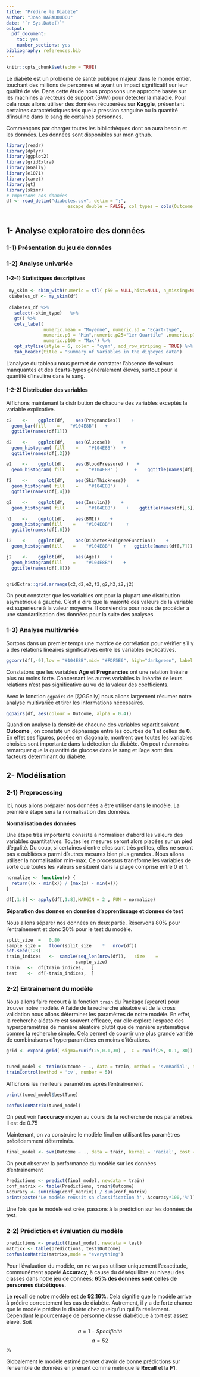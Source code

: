```yaml
---
title: "Prédire le Diabète"
author: "Joao BABADOUDOU"
date: "`r Sys.Date()`"
output: 
  pdf_document: 
    toc: yes
    number_sections: yes
bibliography: references.bib
---
```


```r
knitr::opts_chunk$set(echo = TRUE)
```

Le diabète est un problème de santé publique majeur dans le monde entier, touchant des millions de personnes et ayant un impact significatif sur leur qualité de vie. Dans cette étude nous proposons une approche basée sur les machines a vecteurs de support (SVM) pour détecter la maladie. Pour cela nous allons utiliser des données récupérées sur **Kaggle**, présentant certaines caractéristiques tels que la pression sanguine ou la quantité d'insuline dans le sang de certaines personnes.

Commençons par charger toutes les bibliothèques dont on aura besoin et les données. Les données sont disponibles sur mon github.

```r
library(readr)
library(dplyr)
library(ggplot2)
library(gridExtra)
library(GGally)
library(e1071)
library(caret)
library(gt) 
library(skimr)
# Importons nos données
df <- read_delim("diabetes.csv", delim = ";", 
                       escape_double = FALSE, col_types = cols(Outcome = col_factor(levels = c("0", 
                                                                                               "1"))), trim_ws = TRUE)
```

## **1- Analyse exploratoire des données**

### **1-1) Présentation du jeu de données**

### **1-2) Analyse univariée**

#### **1-2-1) Statistiques descriptives**

```r
 my_skim <- skim_with(numeric = sfl( p50 = NULL,hist=NULL, n_missing=NULL, complete_rate=NULL)) 
 diabetes_df <- my_skim(df)
 
 diabetes_df %>%
   select(-skim_type)   %>% 
   gt() %>%
   cols_label(
              numeric.mean = "Moyenne", numeric.sd = "Ecart-type",
              numeric.p0 = "Min",numeric.p25="1er Quartile" ,numeric.p75="3ème Quartile" ,
              numeric.p100 = "Max") %>%
   opt_stylize(style = 6, color = "cyan", add_row_striping = TRUE) %>%
   tab_header(title = "Summary of Variables in the diqbeyes data") 
```

L'analyse du tableau nous permet de constater l'absence de valeurs manquantes et des écarts-types généralement élevés, surtout pour la quantité d'Insuline dans le sang.

#### **1-2-2) Distribution des variables**

Affichons maintenant la distribution de chacune des variables exceptés la variable explicative.

```r
c2    <-    ggplot(df,    aes(Pregnancies))    +
  geom_bar(fill    =    "#104E8B")   +
  ggtitle(names(df[1]))

d2    <-    ggplot(df,    aes(Glucose))    +
  geom_histogram( fill    =    "#104E8B")   +
  ggtitle(names(df[,2]))

e2    <-    ggplot(df,    aes(BloodPressure) )   +
  geom_histogram( fill    =    "#104E8B" )      +    ggtitle(names(df[,3]))

f2    <-    ggplot(df,    aes(SkinThickness))    +
  geom_histogram( fill    =    "#104E8B")    + 
  ggtitle(names(df[,4]))

g2    <-    ggplot(df,    aes(Insulin))    +
  geom_histogram( fill    =    "#104E8B")    +    ggtitle(names(df[,5]))

h2    <-    ggplot(df,    aes(BMI))    +
  geom_histogram(fill    =    "#104E8B")     +
  ggtitle(names(df[,6]))

i2    <-    ggplot(df,    aes(DiabetesPedigreeFunction))    +
  geom_histogram(fill    =    "#104E8B")    +   ggtitle(names(df[,7]))

j2    <-    ggplot(df,    aes(Age))    +
  geom_histogram(fill    =    "#104E8B")    + 
  ggtitle(names(df[,8]))


gridExtra::grid.arrange(c2,d2,e2,f2,g2,h2,i2,j2)


```

On peut constater que les variables ont pour la plupart une distribution asymétrique à gauche. C'est à dire que la majorité des valeurs de la variable est supérieure à la valeur moyenne. Il conviendra pour nous de procéder a une standardisation des données pour la suite des analyses

### **1-3) Analyse multivariée**

Sortons dans un premier temps une matrice de corrélation pour vérifier s'il y a des relations linéaires significatives entre les variables explicatives.

```r
ggcorr(df[,-9],low = "#104E8B",mid= "#FDF5E6", high="darkgreen", label = TRUE,label_size = 3)

```

Constatons que les variables **Age** et **Pregnancies** ont une relation linéaire plus ou moins forte. Concernant les autres variables la linéarité de leurs relations n'est pas significative au vu de la valeur des coefficients.

Avec le fonction `ggpairs` de [@GGally] nous allons largement résumer notre analyse multivariée et tirer les informations nécessaires.

```r
ggpairs(df, aes(colour = Outcome, alpha = 0.4))
```

Quand on analyse la densité de chacune des variables repartit suivant **Outcome** , on constate un déphasage entre les courbes de **1** et celles de **0**. En effet ses figures, posées en diagonale, montrent que toutes les variables choisies sont importante dans la détection du diabète. On peut néanmoins remarquer que la quantité de glucose dans le sang et l'age sont des facteurs déterminant du diabète.

## **2- Modélisation**

### **2-1) Preprocessing**

Ici, nous allons préparer nos données a être utiliser dans le modèle. La première étape sera la normalisation des données.

**Normalisation des données**

Une étape très importante consiste à normaliser d'abord les valeurs des variables quantitatives. Toutes les mesures seront alors placées sur un pied d'égalité. Du coup, si certaines d'entre elles sont très petites, elles ne seront pas « oubliées » parmi d'autres mesures bien plus grandes . Nous allons utiliser la normalisation min-max. Ce processus transforme les variables de sorte que toutes les valeurs se situent dans la plage comprise entre 0 et 1.

```r
normalize <- function(x) {
  return((x - min(x)) / (max(x) - min(x))) 
}

df[,1:8] <- apply(df[,1:8],MARGIN = 2 , FUN = normalize)

```

**Séparation des donnes en données d'apprentissage et donnes de test**

Nous allons séparer nos données en deux partie. Réservons 80% pour l'entraînement et donc 20% pour le test du modèle.

```r

split_size	=	0.80
sample_size	=	floor(split_size	*	nrow(df)) 
set.seed(123)
train_indices	<-	sample(seq_len(nrow(df)),	size	=	
                          sample_size)
train	<-	df[train_indices,	] 
test	<-	df[-train_indices,	]
```

### **2-2) Entrainement du modèle**

Nous allons faire recourt à la fonction `train` du Package [@caret] pour trouver notre modèle. A l'aide de la recherche aléatoire et de la cross validation nous allons déterminer les paramètres de notre modèle. En effet, la recherche aléatoire est souvent efficace, car elle explore l'espace des hyperparamètres de manière aléatoire plutôt que de manière systématique comme la recherche simple. Cela permet de couvrir une plus grande variété de combinaisons d'hyperparamètres en moins d'itérations.

```r
grid <- expand.grid( sigma=runif(25,0.1,30) ,  C = runif(25, 0.1, 30))


tuned_model <- train(Outcome ~ ., data = train, method = 'svmRadial', tuneGrid = grid, trControl = 
trainControl(method = 'cv', number = 5))


```

Affichons les meilleurs paramètres après l'entraînement

```r
print(tuned_model$bestTune)
```

```r
confusionMatrix(tuned_model)
```

On peut voir l'**accuracy** moyen au cours de la recherche de nos paramètres. Il est de 0.75

Maintenant, on va construire le modèle final en utilisant les paramètres précédemment déterminés.

```r
final_model <- svm(Outcome ~ ., data = train, kernel = 'radial', cost = tuned_model$bestTune$C)
```

On peut observer la performance du modèle sur les données d'entraînement

```r
Predictions <- predict(final_model, newdata = train)
conf_matrix <- table(Predictions, train$Outcome)
Accuracy <- sum(diag(conf_matrix)) / sum(conf_matrix) 
print(paste('Le modèle reussit sa classification à', Accuracy*100,'%'))
```

Une fois que le modèle est crée, passons à la prédiction sur les données de test.

### **2-2) Prédiction et évaluation du modèle**

```r
predictions <- predict(final_model, newdata = test)
matrixx <- table(predictions, test$Outcome)
confusionMatrix(matrixx,mode = "everything")
```

Pour l'évaluation du modèle, on ne va pas utiliser uniquement l'exactitude, communément appelé **Accuracy**, à cause du déséquilibre au niveau des classes dans notre jeu de données: **65% des données sont celles de personnes diabétiques**.

Le **recall** de notre modèle est de **92.16%**. Cela signifie que le modèle arrive à prédire correctement les cas de diabète. Autrement, il y a de forte chance que le modèle prédise le diabète chez quelqu'un qui l'a réellement. Cependant le pourcentage de personne classé diabétique à tort est assez élevé. Soit $$a=1- Specificité$$ $$a=52 $$ %

Globalement le modèle estimé permet d'avoir de bonne prédictions sur l'ensemble de données en prenant comme métrique le **Recall** et la **F1**.

## 
